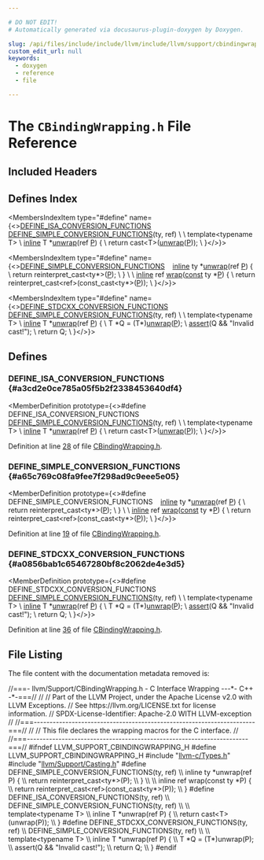 ```yaml
---

# DO NOT EDIT!
# Automatically generated via docusaurus-plugin-doxygen by Doxygen.

slug: /api/files/include/include/llvm/include/llvm/support/cbindingwrapping-h
custom_edit_url: null
keywords:
  - doxygen
  - reference
  - file

---
```





# The `CBindingWrapping.h` File Reference

<DoxygenPage pluginConfig={pluginConfig}>



## Included Headers

<IncludesList>
<IncludesListItem
  filePath="llvm-c/Types.h"
  permalink="/docs/api/files/include/include/llvm-c/types-h"
  isLocal="true" />
<IncludesListItem
  filePath="llvm/Support/Casting.h"
  permalink="/docs/api/files/include/include/llvm/include/llvm/support/casting-h"
  isLocal="true" />
</IncludesList>

## Defines Index

<MembersIndex>

<MembersIndexItem
  type="#define"
  name={<><a href="#a3cd2e0ce785a05f5b2f2338453640df4">DEFINE&#95;ISA&#95;CONVERSION&#95;FUNCTIONS</a>&nbsp;&nbsp;&nbsp;  <a href="#a65c769c08fa9fee7f298ad9c9eee5e05">DEFINE&#95;SIMPLE&#95;CONVERSION&#95;FUNCTIONS</a>(ty, ref)           \\
                                                        \\
  template&lt;typename T&gt;                                  \\
  <a href="/docs/api/files/lib/lib/transforms/lib/transforms/ipo/alwaysinliner-cpp/#a46ccdc20c42bb5ae5b9d313e12a68421">inline</a> T &#42;<a href="/docs/api/files/lib/lib/executionengine/lib/executionengine/orc/orcv2cbindings-cpp/#aba1a87b77adec4b08ab725bf1b4d990d">unwrap</a>(ref <a href="/docs/api/files/lib/lib/option/option-cpp/#a04665169063c8ca1f2ea96c27fc7c2b2">P</a>) &#123;                             \\
    return cast&lt;T&gt;(<a href="/docs/api/files/lib/lib/executionengine/lib/executionengine/orc/orcv2cbindings-cpp/#aba1a87b77adec4b08ab725bf1b4d990d">unwrap</a>(<a href="/docs/api/files/lib/lib/option/option-cpp/#a04665169063c8ca1f2ea96c27fc7c2b2">P</a>));                          \\
  &#125;</>}>
</MembersIndexItem>

<MembersIndexItem
  type="#define"
  name={<><a href="#a65c769c08fa9fee7f298ad9c9eee5e05">DEFINE&#95;SIMPLE&#95;CONVERSION&#95;FUNCTIONS</a>&nbsp;&nbsp;&nbsp;  <a href="/docs/api/files/lib/lib/transforms/lib/transforms/ipo/alwaysinliner-cpp/#a46ccdc20c42bb5ae5b9d313e12a68421">inline</a> ty &#42;<a href="/docs/api/files/lib/lib/executionengine/lib/executionengine/orc/orcv2cbindings-cpp/#aba1a87b77adec4b08ab725bf1b4d990d">unwrap</a>(ref <a href="/docs/api/files/lib/lib/option/option-cpp/#a04665169063c8ca1f2ea96c27fc7c2b2">P</a>) &#123;                            \\
    return reinterpret&#95;cast&lt;ty&#42;&gt;(<a href="/docs/api/files/lib/lib/option/option-cpp/#a04665169063c8ca1f2ea96c27fc7c2b2">P</a>);                    \\
  &#125;                                                     \\
                                                        \\
  <a href="/docs/api/files/lib/lib/transforms/lib/transforms/ipo/alwaysinliner-cpp/#a46ccdc20c42bb5ae5b9d313e12a68421">inline</a> ref <a href="/docs/api/files/lib/lib/executionengine/executionenginebindings-cpp/#a5fe4041db3281600b33fbb1bde23f0d2">wrap</a>(<a href="/docs/api/files/lib/lib/target/lib/target/aarch64/aarch64promoteconstant-cpp/#a90f8350fecae261c25be85d38b451bff">const</a> ty &#42;<a href="/docs/api/files/lib/lib/option/option-cpp/#a04665169063c8ca1f2ea96c27fc7c2b2">P</a>) &#123;                        \\
    return reinterpret&#95;cast&lt;ref&gt;(const&#95;cast&lt;ty&#42;&gt;(<a href="/docs/api/files/lib/lib/option/option-cpp/#a04665169063c8ca1f2ea96c27fc7c2b2">P</a>));   \\
  &#125;</>}>
</MembersIndexItem>

<MembersIndexItem
  type="#define"
  name={<><a href="#a0856bab1c65467280bf8c2062de4e3d5">DEFINE&#95;STDCXX&#95;CONVERSION&#95;FUNCTIONS</a>&nbsp;&nbsp;&nbsp;  <a href="#a65c769c08fa9fee7f298ad9c9eee5e05">DEFINE&#95;SIMPLE&#95;CONVERSION&#95;FUNCTIONS</a>(ty, ref)           \\
                                                        \\
  template&lt;typename T&gt;                                  \\
  <a href="/docs/api/files/lib/lib/transforms/lib/transforms/ipo/alwaysinliner-cpp/#a46ccdc20c42bb5ae5b9d313e12a68421">inline</a> T &#42;<a href="/docs/api/files/lib/lib/executionengine/lib/executionengine/orc/orcv2cbindings-cpp/#aba1a87b77adec4b08ab725bf1b4d990d">unwrap</a>(ref <a href="/docs/api/files/lib/lib/option/option-cpp/#a04665169063c8ca1f2ea96c27fc7c2b2">P</a>) &#123;                             \\
    T &#42;Q = (T&#42;)<a href="/docs/api/files/lib/lib/executionengine/lib/executionengine/orc/orcv2cbindings-cpp/#aba1a87b77adec4b08ab725bf1b4d990d">unwrap</a>(<a href="/docs/api/files/lib/lib/option/option-cpp/#a04665169063c8ca1f2ea96c27fc7c2b2">P</a>);                               \\
    <a href="/docs/api/files/lib/lib/target/lib/target/amdgpu/silowercontrolflow-cpp/#a4868c5d81c5ccc98c47aeab6244346a0">assert</a>(Q &amp;&amp; &quot;Invalid cast!&quot;);                       \\
    return Q;                                           \\
  &#125;</>}>
</MembersIndexItem>

</MembersIndex>


<SectionDefinition>

## Defines

### DEFINE&#95;ISA&#95;CONVERSION&#95;FUNCTIONS {#a3cd2e0ce785a05f5b2f2338453640df4}

<MemberDefinition
  prototype={<>#define DEFINE&#95;ISA&#95;CONVERSION&#95;FUNCTIONS&nbsp;&nbsp;&nbsp;  <a href="#a65c769c08fa9fee7f298ad9c9eee5e05">DEFINE&#95;SIMPLE&#95;CONVERSION&#95;FUNCTIONS</a>(ty, ref)           \\
                                                        \\
  template&lt;typename T&gt;                                  \\
  <a href="/docs/api/files/lib/lib/transforms/lib/transforms/ipo/alwaysinliner-cpp/#a46ccdc20c42bb5ae5b9d313e12a68421">inline</a> T &#42;<a href="/docs/api/files/lib/lib/executionengine/lib/executionengine/orc/orcv2cbindings-cpp/#aba1a87b77adec4b08ab725bf1b4d990d">unwrap</a>(ref <a href="/docs/api/files/lib/lib/option/option-cpp/#a04665169063c8ca1f2ea96c27fc7c2b2">P</a>) &#123;                             \\
    return cast&lt;T&gt;(<a href="/docs/api/files/lib/lib/executionengine/lib/executionengine/orc/orcv2cbindings-cpp/#aba1a87b77adec4b08ab725bf1b4d990d">unwrap</a>(<a href="/docs/api/files/lib/lib/option/option-cpp/#a04665169063c8ca1f2ea96c27fc7c2b2">P</a>));                          \\
  &#125;</>}>

Definition at line <a href="#l00028">28</a> of file <a href="/docs/api/files/include/include/llvm/include/llvm/support/cbindingwrapping-h">CBindingWrapping.h</a>.
</MemberDefinition>

### DEFINE&#95;SIMPLE&#95;CONVERSION&#95;FUNCTIONS {#a65c769c08fa9fee7f298ad9c9eee5e05}

<MemberDefinition
  prototype={<>#define DEFINE&#95;SIMPLE&#95;CONVERSION&#95;FUNCTIONS&nbsp;&nbsp;&nbsp;  <a href="/docs/api/files/lib/lib/transforms/lib/transforms/ipo/alwaysinliner-cpp/#a46ccdc20c42bb5ae5b9d313e12a68421">inline</a> ty &#42;<a href="/docs/api/files/lib/lib/executionengine/lib/executionengine/orc/orcv2cbindings-cpp/#aba1a87b77adec4b08ab725bf1b4d990d">unwrap</a>(ref <a href="/docs/api/files/lib/lib/option/option-cpp/#a04665169063c8ca1f2ea96c27fc7c2b2">P</a>) &#123;                            \\
    return reinterpret&#95;cast&lt;ty&#42;&gt;(<a href="/docs/api/files/lib/lib/option/option-cpp/#a04665169063c8ca1f2ea96c27fc7c2b2">P</a>);                    \\
  &#125;                                                     \\
                                                        \\
  <a href="/docs/api/files/lib/lib/transforms/lib/transforms/ipo/alwaysinliner-cpp/#a46ccdc20c42bb5ae5b9d313e12a68421">inline</a> ref <a href="/docs/api/files/lib/lib/executionengine/executionenginebindings-cpp/#a5fe4041db3281600b33fbb1bde23f0d2">wrap</a>(<a href="/docs/api/files/lib/lib/target/lib/target/aarch64/aarch64promoteconstant-cpp/#a90f8350fecae261c25be85d38b451bff">const</a> ty &#42;<a href="/docs/api/files/lib/lib/option/option-cpp/#a04665169063c8ca1f2ea96c27fc7c2b2">P</a>) &#123;                        \\
    return reinterpret&#95;cast&lt;ref&gt;(const&#95;cast&lt;ty&#42;&gt;(<a href="/docs/api/files/lib/lib/option/option-cpp/#a04665169063c8ca1f2ea96c27fc7c2b2">P</a>));   \\
  &#125;</>}>

Definition at line <a href="#l00019">19</a> of file <a href="/docs/api/files/include/include/llvm/include/llvm/support/cbindingwrapping-h">CBindingWrapping.h</a>.
</MemberDefinition>

### DEFINE&#95;STDCXX&#95;CONVERSION&#95;FUNCTIONS {#a0856bab1c65467280bf8c2062de4e3d5}

<MemberDefinition
  prototype={<>#define DEFINE&#95;STDCXX&#95;CONVERSION&#95;FUNCTIONS&nbsp;&nbsp;&nbsp;  <a href="#a65c769c08fa9fee7f298ad9c9eee5e05">DEFINE&#95;SIMPLE&#95;CONVERSION&#95;FUNCTIONS</a>(ty, ref)           \\
                                                        \\
  template&lt;typename T&gt;                                  \\
  <a href="/docs/api/files/lib/lib/transforms/lib/transforms/ipo/alwaysinliner-cpp/#a46ccdc20c42bb5ae5b9d313e12a68421">inline</a> T &#42;<a href="/docs/api/files/lib/lib/executionengine/lib/executionengine/orc/orcv2cbindings-cpp/#aba1a87b77adec4b08ab725bf1b4d990d">unwrap</a>(ref <a href="/docs/api/files/lib/lib/option/option-cpp/#a04665169063c8ca1f2ea96c27fc7c2b2">P</a>) &#123;                             \\
    T &#42;Q = (T&#42;)<a href="/docs/api/files/lib/lib/executionengine/lib/executionengine/orc/orcv2cbindings-cpp/#aba1a87b77adec4b08ab725bf1b4d990d">unwrap</a>(<a href="/docs/api/files/lib/lib/option/option-cpp/#a04665169063c8ca1f2ea96c27fc7c2b2">P</a>);                               \\
    <a href="/docs/api/files/lib/lib/target/lib/target/amdgpu/silowercontrolflow-cpp/#a4868c5d81c5ccc98c47aeab6244346a0">assert</a>(Q &amp;&amp; &quot;Invalid cast!&quot;);                       \\
    return Q;                                           \\
  &#125;</>}>

Definition at line <a href="#l00036">36</a> of file <a href="/docs/api/files/include/include/llvm/include/llvm/support/cbindingwrapping-h">CBindingWrapping.h</a>.
</MemberDefinition>

</SectionDefinition>

## File Listing

The file content with the documentation metadata removed is:

<ProgramListing>

<Link id="l00001" /><CodeLine lineNumber="1"><span class="doxyHighlightComment">//===- llvm/Support/CBindingWrapping.h - C Interface Wrapping ---&#42;- C++ -&#42;-===//</span></CodeLine>
<Link id="l00002" /><CodeLine lineNumber="2"><span class="doxyHighlightComment">//</span></CodeLine>
<Link id="l00003" /><CodeLine lineNumber="3"><span class="doxyHighlightComment">// Part of the LLVM Project, under the Apache License v2.0 with LLVM Exceptions.</span></CodeLine>
<Link id="l00004" /><CodeLine lineNumber="4"><span class="doxyHighlightComment">// See https://llvm.org/LICENSE.txt for license information.</span></CodeLine>
<Link id="l00005" /><CodeLine lineNumber="5"><span class="doxyHighlightComment">// SPDX-License-Identifier: Apache-2.0 WITH LLVM-exception</span></CodeLine>
<Link id="l00006" /><CodeLine lineNumber="6"><span class="doxyHighlightComment">//</span></CodeLine>
<Link id="l00007" /><CodeLine lineNumber="7"><span class="doxyHighlightComment">//===----------------------------------------------------------------------===//</span></CodeLine>
<Link id="l00008" /><CodeLine lineNumber="8"><span class="doxyHighlightComment">//</span></CodeLine>
<Link id="l00009" /><CodeLine lineNumber="9"><span class="doxyHighlightComment">// This file declares the wrapping macros for the C interface.</span></CodeLine>
<Link id="l00010" /><CodeLine lineNumber="10"><span class="doxyHighlightComment">//</span></CodeLine>
<Link id="l00011" /><CodeLine lineNumber="11"><span class="doxyHighlightComment">//===----------------------------------------------------------------------===//</span></CodeLine>
<Link id="l00012" /><CodeLine lineNumber="12"></CodeLine>
<Link id="l00013" /><CodeLine lineNumber="13"><span class="doxyHighlightPreprocessor">#ifndef LLVM&#95;SUPPORT&#95;CBINDINGWRAPPING&#95;H</span></CodeLine>
<Link id="l00014" /><CodeLine lineNumber="14"><span class="doxyHighlightPreprocessor">#define LLVM&#95;SUPPORT&#95;CBINDINGWRAPPING&#95;H</span></CodeLine>
<Link id="l00015" /><CodeLine lineNumber="15"></CodeLine>
<Link id="l00016" /><CodeLine lineNumber="16"><span class="doxyHighlightPreprocessor">#include &quot;<a href="/docs/api/files/include/include/llvm-c/types-h">llvm-c/Types.h</a>&quot;</span></CodeLine>
<Link id="l00017" /><CodeLine lineNumber="17"><span class="doxyHighlightPreprocessor">#include &quot;<a href="/docs/api/files/include/include/llvm/include/llvm/support/casting-h">llvm/Support/Casting.h</a>&quot;</span></CodeLine>
<Link id="l00018" /><CodeLine lineNumber="18"></CodeLine>
<Link id="l00019" /><CodeLine lineNumber="19" lineLink="#a65c769c08fa9fee7f298ad9c9eee5e05"><span class="doxyHighlightPreprocessor">#define DEFINE&#95;SIMPLE&#95;CONVERSION&#95;FUNCTIONS(ty, ref)     \\</span></CodeLine>
<Link id="l00020" /><CodeLine lineNumber="20"><span class="doxyHighlightPreprocessor">  inline ty &#42;unwrap(ref P) &#123;                            \\</span></CodeLine>
<Link id="l00021" /><CodeLine lineNumber="21"><span class="doxyHighlightPreprocessor">    return reinterpret&#95;cast&lt;ty&#42;&gt;(P);                    \\</span></CodeLine>
<Link id="l00022" /><CodeLine lineNumber="22"><span class="doxyHighlightPreprocessor">  &#125;                                                     \\</span></CodeLine>
<Link id="l00023" /><CodeLine lineNumber="23"><span class="doxyHighlightPreprocessor">                                                        \\</span></CodeLine>
<Link id="l00024" /><CodeLine lineNumber="24"><span class="doxyHighlightPreprocessor">  inline ref wrap(const ty &#42;P) &#123;                        \\</span></CodeLine>
<Link id="l00025" /><CodeLine lineNumber="25"><span class="doxyHighlightPreprocessor">    return reinterpret&#95;cast&lt;ref&gt;(const&#95;cast&lt;ty&#42;&gt;(P));   \\</span></CodeLine>
<Link id="l00026" /><CodeLine lineNumber="26"><span class="doxyHighlightPreprocessor">  &#125;</span></CodeLine>
<Link id="l00027" /><CodeLine lineNumber="27"></CodeLine>
<Link id="l00028" /><CodeLine lineNumber="28" lineLink="#a3cd2e0ce785a05f5b2f2338453640df4"><span class="doxyHighlightPreprocessor">#define DEFINE&#95;ISA&#95;CONVERSION&#95;FUNCTIONS(ty, ref)        \\</span></CodeLine>
<Link id="l00029" /><CodeLine lineNumber="29"><span class="doxyHighlightPreprocessor">  DEFINE&#95;SIMPLE&#95;CONVERSION&#95;FUNCTIONS(ty, ref)           \\</span></CodeLine>
<Link id="l00030" /><CodeLine lineNumber="30"><span class="doxyHighlightPreprocessor">                                                        \\</span></CodeLine>
<Link id="l00031" /><CodeLine lineNumber="31"><span class="doxyHighlightPreprocessor">  template&lt;typename T&gt;                                  \\</span></CodeLine>
<Link id="l00032" /><CodeLine lineNumber="32"><span class="doxyHighlightPreprocessor">  inline T &#42;unwrap(ref P) &#123;                             \\</span></CodeLine>
<Link id="l00033" /><CodeLine lineNumber="33"><span class="doxyHighlightPreprocessor">    return cast&lt;T&gt;(unwrap(P));                          \\</span></CodeLine>
<Link id="l00034" /><CodeLine lineNumber="34"><span class="doxyHighlightPreprocessor">  &#125;</span></CodeLine>
<Link id="l00035" /><CodeLine lineNumber="35"></CodeLine>
<Link id="l00036" /><CodeLine lineNumber="36" lineLink="#a0856bab1c65467280bf8c2062de4e3d5"><span class="doxyHighlightPreprocessor">#define DEFINE&#95;STDCXX&#95;CONVERSION&#95;FUNCTIONS(ty, ref)     \\</span></CodeLine>
<Link id="l00037" /><CodeLine lineNumber="37"><span class="doxyHighlightPreprocessor">  DEFINE&#95;SIMPLE&#95;CONVERSION&#95;FUNCTIONS(ty, ref)           \\</span></CodeLine>
<Link id="l00038" /><CodeLine lineNumber="38"><span class="doxyHighlightPreprocessor">                                                        \\</span></CodeLine>
<Link id="l00039" /><CodeLine lineNumber="39"><span class="doxyHighlightPreprocessor">  template&lt;typename T&gt;                                  \\</span></CodeLine>
<Link id="l00040" /><CodeLine lineNumber="40"><span class="doxyHighlightPreprocessor">  inline T &#42;unwrap(ref P) &#123;                             \\</span></CodeLine>
<Link id="l00041" /><CodeLine lineNumber="41"><span class="doxyHighlightPreprocessor">    T &#42;Q = (T&#42;)unwrap(P);                               \\</span></CodeLine>
<Link id="l00042" /><CodeLine lineNumber="42"><span class="doxyHighlightPreprocessor">    assert(Q &amp;&amp; &quot;Invalid cast!&quot;);                       \\</span></CodeLine>
<Link id="l00043" /><CodeLine lineNumber="43"><span class="doxyHighlightPreprocessor">    return Q;                                           \\</span></CodeLine>
<Link id="l00044" /><CodeLine lineNumber="44"><span class="doxyHighlightPreprocessor">  &#125;</span></CodeLine>
<Link id="l00045" /><CodeLine lineNumber="45"></CodeLine>
<Link id="l00046" /><CodeLine lineNumber="46"><span class="doxyHighlightPreprocessor">#endif</span></CodeLine>

</ProgramListing>


</DoxygenPage>
